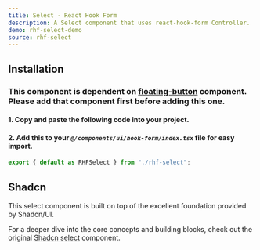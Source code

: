 ```yaml
---
title: Select - React Hook Form
description: A Select component that uses react-hook-form Controller.
demo: rhf-select-demo
source: rhf-select
---
```


## Installation
### This component is dependent on [floating-button](/docs/components/buttons/floating-button) component. Please add that component first before adding this one.
#### 1. Copy and paste the following code into your project.

<ComponentSource name="rhf-select" filePath="@/components/ui/hook-form/rhf-select.tsx"/>

#### 2. Add this to your *`@/components/ui/hook-form/index.tsx`* file for easy import.
```ts
export { default as RHFSelect } from "./rhf-select";
```

## Shadcn
This select component is built on top of the excellent foundation provided by Shadcn/UI.

For a deeper dive into the core concepts and building blocks, check out the original [Shadcn select](https://ui.shadcn.com/docs/components/select) component.